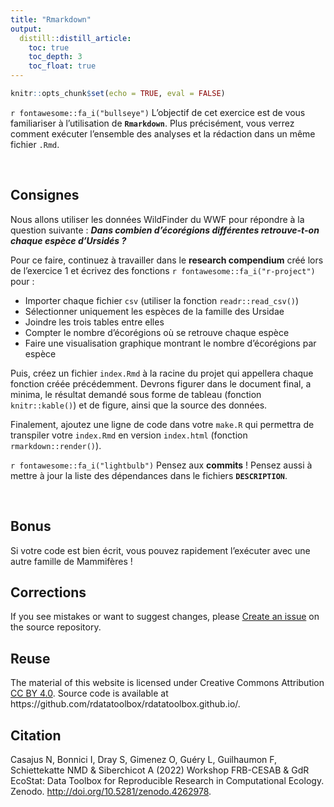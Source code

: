 ```yaml
---
title: "Rmarkdown"
output: 
  distill::distill_article:
    toc: true
    toc_depth: 3
    toc_float: true
---
```


```r
knitr::opts_chunk$set(echo = TRUE, eval = FALSE)
```



::: {.box-header}
`r fontawesome::fa_i("bullseye")`
L'objectif de cet exercice est de vous familiariser à l'utilisation de **`Rmarkdown`**. Plus précisément, vous verrez comment exécuter l'ensemble des analyses et la rédaction dans un même fichier `.Rmd`.
:::


<br />

## Consignes

Nous allons utiliser les données WildFinder du WWF pour répondre à la question suivante :
**_Dans combien d'écorégions différentes retrouve-t-on chaque espèce d'Ursidés ?_**

Pour ce faire, continuez à travailler dans le **research compendium** créé lors de l'exercice 1 et écrivez des fonctions 
`r fontawesome::fa_i("r-project")` pour : 

- Importer chaque fichier `csv` (utiliser la fonction `readr::read_csv()`)
- Sélectionner uniquement les espèces de la famille des Ursidae
- Joindre les trois tables entre elles
- Compter le nombre d'écorégions où se retrouve chaque espèce
- Faire une visualisation graphique montrant le nombre d'écorégions par espèce

Puis, créez un fichier `index.Rmd` à la racine du projet qui appellera chaque fonction créée précédemment. Devrons figurer dans le document final, a minima, le résultat demandé sous forme de tableau (fonction `knitr::kable()`) et de figure, ainsi que la source des données.

Finalement, ajoutez une ligne de code dans votre `make.R` qui permettra de transpiler votre `index.Rmd` en version `index.html` (fonction `rmarkdown::render()`).

`r fontawesome::fa_i("lightbulb")` Pensez aux **commits** ! Pensez aussi à mettre à jour la liste des dépendances dans le fichiers **`DESCRIPTION`**.


<br />

## Bonus

Si votre code est bien écrit, vous pouvez rapidement l'exécuter avec une autre famille de Mammifères !

## Corrections {.appendix}


If you see mistakes or want to suggest changes, please 
[Create an issue](https://github.com/rdatatoolbox/rdatatoolbox.github.io/issues)
on the source repository.



## Reuse {.appendix}



The material of this website is licensed under Creative Commons Attribution 
[CC BY 4.0](https://creativecommons.org/licenses/by/4.0/).
Source code is available at https://github.com/rdatatoolbox/rdatatoolbox.github.io/.


## Citation {.appendix}



Casajus N, Bonnici I, Dray S, Gimenez O, Guéry L, Guilhaumon F, Schiettekatte NMD & Siberchicot A (2022) 
Workshop FRB-CESAB & GdR EcoStat: Data Toolbox for Reproducible Research in Computational Ecology. 
Zenodo. <http://doi.org/10.5281/zenodo.4262978>.
